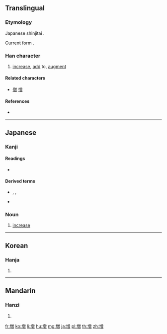 {{character info/new}}
{{also|增}}
==Translingual==
{{ja-forms|増|[[增]]|[[增]]}}

===Etymology===
Japanese shinjitai {{Han simp|增|f=曾|t=曽}}.

Current form {{Han compound|土|t1=earth|曽|ls=psc|c1=s|c2=p}}.

===Han character===
{{Han char|rn=32|rad=土|as=11|sn=14|four=|canj=GCWA,XGCWA|ids=⿰土曽}}

# [[increase]], [[add]] to, [[augment]]

====Related characters====
* [[僧]] [[憎]]

====References====
* {{Han ref|kx=0238.191|dkj=05448|hdz=10483.011|uh=5897|ud=22679}}

----

==Japanese==
{{ja-kanji forms|増|增}}

===Kanji===
{{ja-kanji|grade=5|rs=土11|style=s|kyu=增}}

====Readings====
* {{ja-readings|goon=[[そう]] (sō) {{non-joyo-reading}}|kanon=[[そう]] (sō) {{non-joyo-reading}}|kanyoon=[[ぞう]] (zō)|kun=[[ます]] (masu), [[ふえる]] (fueru), [[ふやす]] (fuyasu)}}

====Derived terms====
* {{l|ja|増し}}, {{l|ja|まし}}, {{l|ja|マシ|tr=mashi}}
* {{l|ja|増す|tr=[[ます]], masu}}

===Noun===
{{ja-noun|ぞう}}

# [[increase]]

----

==Korean==

===Hanja===
{{ko-hanja|hangeul=증|rv=jeung|mr=chŭng}}

# {{defn|lang=ko|sort=土11}}

----

==Mandarin==

===Hanzi===
{{cmn-hanzi|pin=[[zēng]] ([[zeng1]])|wg=tseng<sup>1</sup>}}

# {{defn|lang=cmn|sort=土11}}

[[fr:増]]
[[ko:増]]
[[li:増]]
[[hu:増]]
[[mg:増]]
[[ja:増]]
[[pl:増]]
[[th:増]]
[[zh:増]]
